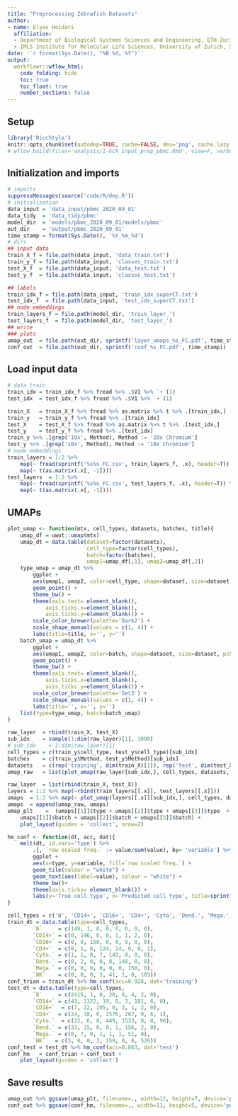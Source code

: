 ```yaml
---
title: "Preprocessing Zebrafish Datasets"
author:
- name: Elyas Heidari
  affiliation:
  - Department of Biological Systems Sciences and Engineering, ETH Zurich, Switzerland 
  - IMLS Institute for Molecular Life Sciences, University of Zurich, Switzerland
date: '`r format(Sys.Date(), "%B %d, %Y")`'
output:
  workflowr::wflow_html:
    code_folding: hide
    toc: true
    toc_float: true
    number_sections: false
---
```

<!-- 2020-09-03 10:28 -->
<!-- elihei  [<eheidari@student.ethz.ch>]-->
<!--/Volumes/Projects/scGCN/analysis/04-final-report-FC-2020-09-03.rmd-->


## Setup
```r
library('BiocStyle')
knitr::opts_chunk$set(autodep=TRUE, cache=FALSE, dev='png', cache.lazy = FALSE)
# wflow_build(files='analysis/1-GCN_input_prep_pbmc.Rmd', view=F, verbose=T, delete_cache=F)
```

## Initialization and imports
```r
# imports
suppressMessages(source('code/R/dep.R'))
# initialization
data_input = 'data_input/pbmc_2020_09_01'
data_tidy  = 'data_tidy/pbmc'
model_dir  = 'models/pbmc_2020_09_01/models/pbmc'
out_dir    = 'output/pbmc_2020_09_01'
time_stamp = format(Sys.Date(), '%Y_%m_%d')
# dirs
## input data
train_X_f = file.path(data_input, 'data_train.txt')
train_y_f = file.path(data_input, 'classes_train.txt')
test_X_f  = file.path(data_input, 'data_test.txt')
test_y_f  = file.path(data_input, 'classes_test.txt')

## labels
train_idx_f = file.path(data_input, 'train_idx_superCT.txt')
test_idx_f  = file.path(data_input, 'test_idx_superCT.txt')
## node embeddings
train_layers_f = file.path(model_dir, 'train_layer_')
test_layers_f  = file.path(model_dir, 'test_layer_')
## write
### plots
umap_out  = file.path(out_dir, sprintf('layer_umaps_%s_FC.pdf', time_stamp))
conf_out  = file.path(out_dir, sprintf('conf_%s_FC.pdf', time_stamp))
```

## Load input data
```r
# data train
train_idx = train_idx_f %>% fread %>% .$V1 %>% `+`(1)
test_idx  = test_idx_f %>% fread %>% .$V1 %>% `+`(1)

train_X   = train_X_f %>% fread %>% as.matrix %>% t %>% .[train_idx,]
train_y   = train_y_f %>% fread %>% .[train_idx] 
test_X    = test_X_f %>% fread %>% as.matrix %>% t %>% .[test_idx,]
test_y    = test_y_f %>% fread %>% .[test_idx] 
train_y %>% .[grep('10x', Method), Method := '10x Chromium']
test_y %>% .[grep('10x', Method), Method := '10x Chromium']
# node embeddings
train_layers = 1:2 %>% 
    map(~ fread(sprintf('%s%s_FC.csv', train_layers_f, .x), header=T)) %>%
    map(~ t(as.matrix(.x[, -1]))) 
test_layers  = 1:2 %>% 
    map(~ fread(sprintf('%s%s_FC.csv', test_layers_f, .x), header=T)) %>%
    map(~ t(as.matrix(.x[, -1])))

```


## UMAPs
```r
plot_umap <- function(mtx, cell_types, datasets, batches, title){
    umap_df = uwot::umap(mtx) 
    umap_dt = data.table(dataset=factor(datasets), 
                         cell_type=factor(cell_types), 
                         batch=factor(batches),
                         umap1=umap_df[,1], umap2=umap_df[,2]) 
    type_umap = umap_dt %>%
        ggplot +
        aes(umap1, umap2, color=cell_type, shape=dataset, size=dataset, pch=10, colour='black') +
        geom_point() +
        theme_bw() + 
        theme(axis.text= element_blank(), 
            axis.ticks.x=element_blank(),
            axis.ticks.y=element_blank()) +
        scale_color_brewer(palette='Dark2') +
        scale_shape_manual(values = c(1, 4)) +
        labs(title=title, x='', y='')
    batch_umap = umap_dt %>%
        ggplot +
        aes(umap1, umap2, color=batch, shape=dataset, size=dataset, pch=10) +
        geom_point() +
        theme_bw() + 
        theme(axis.text= element_blank(), 
            axis.ticks.x=element_blank(),
            axis.ticks.y=element_blank()) +
        scale_color_brewer(palette='Set3') +
        scale_shape_manual(values = c(1, 4)) +
        labs(title='', x='', y='')
    list(type=type_umap, batch=batch_umap)
}

raw_layer  = rbind(train_X, test_X)
sub_idx    = sample(1:dim(raw_layer)[1], 3000)
# sub_idx    = 1:dim(raw_layer)[1]
cell_types = c(train_y$cell_type, test_y$cell_type)[sub_idx]
batches    = c(train_y$Method, test_y$Method)[sub_idx]
datasets   = c(rep('training', dim(train_X)[1]), rep('test', dim(test_X)[1]))[sub_idx]
umap_raw   = list(plot_umap(raw_layer[sub_idx,], cell_types, datasets, batches, 'raw data'))

raw_layer  = list(rbind(train_X, test_X))
layers = 1:2 %>% map(~rbind(train_layers[[.x]], test_layers[[.x]]))
umaps  = 1:2 %>% map(~ plot_umap(layers[[.x]][sub_idx,], cell_types, datasets, batches, paste('layer', .x)))
umaps  = append(umap_raw, umaps)
umap_plt    =  (umaps[[1]]$type + umaps[[2]]$type + umaps[[3]]$type  +
    umaps[[1]]$batch + umaps[[2]]$batch + umaps[[3]]$batch) +
    plot_layout(guides = 'collect', nrow=2)
```

```r
hm_conf <- function(dt, acc, dat){
    melt(dt, id.vars='type') %>%
        .[, `row scaled freq.` := value/sum(value), by= 'variable'] %>%
        ggplot +
        aes(x=type, y=variable, fill=`row scaled freq.`) +
        geom_tile(colour = "white") +
        geom_text(aes(label=value), colour = "white") +
        theme_bw()+
        theme(axis.ticks= element_blank()) +
        labs(y='True cell type', x='Predicted cell type', title=sprintf('%s accuracy = %s', dat, acc))
}

cell_types = c('B', 'CD14+', 'CD16+', 'CD4+', 'Cyto', 'Dend.', 'Mega.', 'NK')
train_dt = data.table(type=cell_types, 
        `B`     = c(149, 1, 0, 0, 0, 0, 0, 0),
        `CD14+` = c(0, 146, 0, 0, 1, 1, 2, 0),
        `CD16+` = c(0, 0, 150, 0, 0, 0, 0, 0),
        `CD4+`  = c(0, 1, 0, 124, 24, 0, 0, 1),
        `Cyto.` = c(1, 1, 0, 7, 141, 0, 0, 0),
        `Dend.` = c(0, 2, 0, 0, 0, 148, 0, 0),
        `Mega.` = c(0, 0, 0, 0, 0, 0, 150, 0),
        `NK`    = c(0, 0, 0, 3, 41, 1, 0, 105))
conf_trian = train_dt %>% hm_conf(acc=0.928, dat='training')
test_dt = data.table(type=cell_types, 
        `B`     = c(2415, 1, 0, 20, 8, 4, 2, 0),
        `CD14+` = c(43, 1322, 19, 8, 3, 181, 6, 0),
        `CD16+`  = c(7, 22, 195, 0, 3, 1, 2, 0),
        `CD4+`  = c(24, 18, 0, 2576, 207, 0, 6, 1),
        `Cyto.`  = c(22, 6, 0, 449, 1533, 0, 8, 96),
        `Dend.` = c(33, 15, 0, 0, 1, 156, 2, 0),
        `Mega.` = c(0, 7, 0, 1, 1, 1, 51, 0),
        `NK`   = c(3, 0, 0, 3, 159, 0, 0, 526))
conf_test = test_dt %>% hm_conf(acc=0.863, dat='test')
conf_hm   = conf_trian + conf_test +
    plot_layout(guides = 'collect')

```

## Save results
```r
umap_out %>% ggsave(umap_plt, filename=., width=12, height=7, device='pdf')
conf_out %>% ggsave(conf_hm, filename=., width=11, height=5, device='pdf')
```